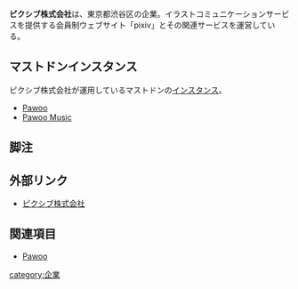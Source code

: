 '''ピクシブ株式会社'''は、東京都渋谷区の企業。イラストコミュニケーションサービスを提供する会員制ウェブサイト「pixiv」とその関連サービスを運営している。

==マストドンインスタンス==
ピクシブ株式会社が運用しているマストドンの[[インスタンス]]。
* [[Pawoo]]
* [[Pawoo#Pawoo_Music|Pawoo Music]]

==脚注==
<references />

==外部リンク==
* [http://www.pixiv.co.jp/ ピクシブ株式会社]

==関連項目==
* [[Pawoo]]

[[category:企業]]
{{DEFAULTSORT:ひくしふ}}